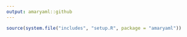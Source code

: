 ```yaml
---
output: amaryaml::github
---
```

```r
source(system.file("includes", "setup.R", package = "amaryaml"))
```
